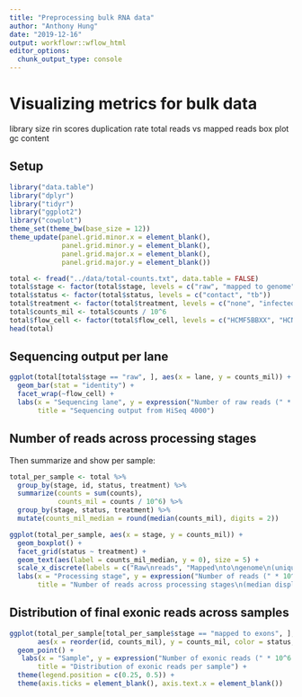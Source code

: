 ```yaml
---
title: "Preprocessing bulk RNA data"
author: "Anthony Hung"
date: "2019-12-16"
output: workflowr::wflow_html
editor_options:
  chunk_output_type: console
---
```


# Visualizing metrics for bulk data

library size
rin scores
duplication rate
total reads vs mapped reads box plot
gc content


## Setup

```r
library("data.table")
library("dplyr")
library("tidyr")
library("ggplot2")
library("cowplot")
theme_set(theme_bw(base_size = 12))
theme_update(panel.grid.minor.x = element_blank(),
             panel.grid.minor.y = element_blank(),
             panel.grid.major.x = element_blank(),
             panel.grid.major.y = element_blank())
```

```r
total <- fread("../data/total-counts.txt", data.table = FALSE)
total$stage <- factor(total$stage, levels = c("raw", "mapped to genome", "mapped to exons"))
total$status <- factor(total$status, levels = c("contact", "tb"))
total$treatment <- factor(total$treatment, levels = c("none", "infected"))
total$counts_mil <- total$counts / 10^6
total$flow_cell <- factor(total$flow_cell, levels = c("HCMF5BBXX", "HCN77BBXX", "H7LVWBBXX"))
head(total)
```

## Sequencing output per lane

```r
ggplot(total[total$stage == "raw", ], aes(x = lane, y = counts_mil)) +
  geom_bar(stat = "identity") +
  facet_wrap(~flow_cell) +
  labs(x = "Sequencing lane", y = expression("Number of raw reads (" * 10^6 * ")"),
       title = "Sequencing output from HiSeq 4000")
```

## Number of reads across processing stages

Then summarize and show per sample:

```r
total_per_sample <- total %>%
  group_by(stage, id, status, treatment) %>%
  summarize(counts = sum(counts),
            counts_mil = counts / 10^6) %>%
  group_by(stage, status, treatment) %>%
  mutate(counts_mil_median = round(median(counts_mil), digits = 2))
```

```r
ggplot(total_per_sample, aes(x = stage, y = counts_mil)) +
  geom_boxplot() +
  facet_grid(status ~ treatment) +
  geom_text(aes(label = counts_mil_median, y = 0), size = 5) +
  scale_x_discrete(labels = c("Raw\nreads", "Mapped\nto\ngenome\n(uniquely)", "Assigned\nto\nexons\n(protein-coding)")) +
  labs(x = "Processing stage", y = expression("Number of reads (" * 10^6 * ")"),
       title = "Number of reads across processing stages\n(median displayed below)")
```

## Distribution of final exonic reads across samples

```r
ggplot(total_per_sample[total_per_sample$stage == "mapped to exons", ],
       aes(x = reorder(id, counts_mil), y = counts_mil, color = status, shape = treatment)) +
  geom_point() +
   labs(x = "Sample", y = expression("Number of exonic reads (" * 10^6 * ")"),
       title = "Distribution of exonic reads per sample") +
  theme(legend.position = c(0.25, 0.5)) +
  theme(axis.ticks = element_blank(), axis.text.x = element_blank())
```